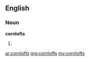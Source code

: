 ==English==

===Noun===
'''cornlofts'''

# {{plural of|[[cornloft]]}}

[[ar:cornlofts]]
[[mg:cornlofts]]
[[my:cornlofts]]